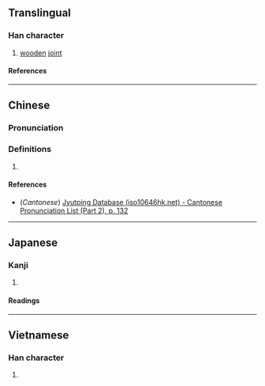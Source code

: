 {{character info/new}}
==Translingual==

===Han character===
{{Han char|rn=75|rad=木|as=12|sn=16|four=|canj=DASE|ids=⿰木最}}

# [[wooden]] [[joint]]

====References====
{{Han ref|kx=0551.240|dkj=15491|hdz=21291.080|uh=6A36}}

----

==Chinese==
{{zh-forms}}

===Pronunciation===
{{zh-pron
|m=zuī
|c=zeoi1
|mc=
|oc=
|ma=
|cat=n
}}

===Definitions===
{{zh-hanzi}}

# {{rfdef|zh}}

====References====
* (''Cantonese'') [http://www.iso10646hk.net/jp/document/download.jsp Jyutping Database (iso10646hk.net) - Cantonese Pronunciation List (Part 2), p. 132]

----

==Japanese==

===Kanji===
{{ja-kanji|grade=|rs=木12}}

# {{rfdef|ja|sort=木12}}

====Readings====
{{ja-readings
|on=さい
|kun=ふし
}}

----

==Vietnamese==

===Han character===
{{vi-readings|rs=木12|reading=chuối}}

# {{rfdef|vi|sort=木12}}